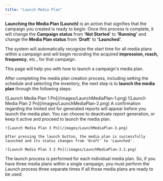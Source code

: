 ```yaml
---
title: "Launch Media Plan"
---
```


**Launching the Media Plan (Launch)** is an action that signifies that the campaign you created is ready to begin. Once this process is complete, it will change the **Campaign status** from '**Not Started**' to **'Running'** and change the **Media Plan status** from '**Draft**' to **'Launched'**.

The system will automatically recognize the start time for all media plans within a campaign and will begin recording the acquired **impression, reach, frequency**, etc., for that campaign.

This page will help you with how to launch a campaign's media plan.

After completing the media plan creation process, including setting the schedule and selecting the inventory, the next step is to **launch the media plan** through the following steps:

<Steps>
  <Step title="Click the “Action” button">
    ![Launch Media Plan 1 Pn](/images/LaunchMediaPlan-1.png)
  </Step>
  <Step title="Click the “Launch” button">
    ![Launch Media Plan 2 Pn](/images/LaunchMediaPlan-2.png)
  </Step>
  <Step title="Click the “Launch” button again">
    A confirmation regarding the limited slot for generated reports will appear before you launch the media plan. You can choose to deactivate report generation, or keep it active and proceed to launch the media plan.

    ![Launch Media Plan 3 Pn](/images/LaunchMediaPlan-3.png)

    After pressing the launch button, the media plan is successfully launched and its status changes from 'Draft' to 'Launched'.

    ![Launch Media Plan 3 2 Pn](/images/LaunchMediaPlan-3.2.png)
  </Step>
</Steps>

<Info>
  The launch process is performed for each individual media plan. So, if you have three media plans within a single campaign, you must perform the Launch process three separate times if all those media plans are ready to be used.
</Info>